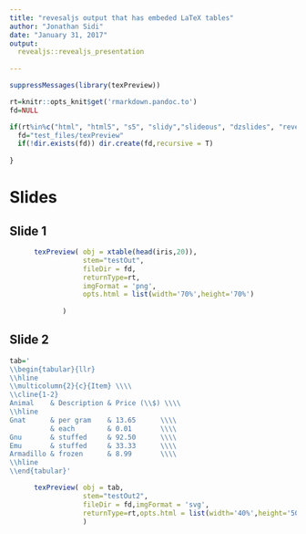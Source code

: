 ```yaml
---
title: "revesaljs output that has embeded LaTeX tables"
author: "Jonathan Sidi"
date: "January 31, 2017"
output: 
  revealjs::revealjs_presentation
    
---
```


```r
suppressMessages(library(texPreview))

rt=knitr::opts_knit$get('rmarkdown.pandoc.to')
fd=NULL 

if(rt%in%c("html", "html5", "s5", "slidy","slideous", "dzslides", "revealjs","md")){
  fd="test_files/texPreview"
  if(!dir.exists(fd)) dir.create(fd,recursive = T)
  
}


```

# Slides

## Slide 1

```r

      texPreview( obj = xtable(head(iris,20)),
                  stem="testOut",
                  fileDir = fd,
                  returnType=rt,
                  imgFormat = 'png',
                  opts.html = list(width='70%',height='70%')
                  
             )

```

## Slide 2

```r

tab='
\\begin{tabular}{llr}
\\hline
\\multicolumn{2}{c}{Item} \\\\
\\cline{1-2}
Animal    & Description & Price (\\$) \\\\
\\hline
Gnat      & per gram    & 13.65      \\\\
          & each        & 0.01       \\\\
Gnu       & stuffed     & 92.50      \\\\
Emu       & stuffed     & 33.33      \\\\
Armadillo & frozen      & 8.99       \\\\
\\hline
\\end{tabular}'

      texPreview( obj = tab,
                  stem="testOut2",
                  fileDir = fd,imgFormat = 'svg',
                  returnType=rt,opts.html = list(width='40%',height='50%')
                  )
```